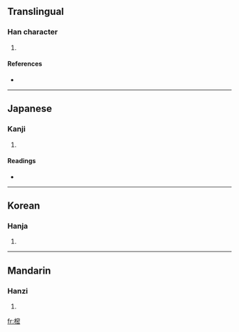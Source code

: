 ==Translingual==

===Han character===
{{Han char|rn=75|rad=木|as=11|sn=15|four=|canj=木十心山 (DJPU)}}

# {{defn|Han|sort=木11}}

====References====
* {{Han ref|kx=0549.290|dkj=15428|dj=0937.230|hdz=21284.140|uh=6A12|ud=27154}}

----

==Japanese==

===Kanji===
{{ja-kanji|grade=|rs=木11}}

# {{defn|Japanese}}

====Readings====
* {{ja-readings|on=[[みつ]] (mitsu)|kun=[[じんこう]] (jinkou), [[しきみ]] (shikimi)}}

----

==Korean==

===Hanja===
{{ko-hanja|hangeul=밀|eumhun=|rv=mil|mr=mil|y=mil}}

# {{defn|Korean}}

----

==Mandarin==

===Hanzi===
{{cmn-hanzi|pin=[[mì]] ([[mi4]])|wg=mi<sup>4</sup>}}

# {{defn|Mandarin}}

[[fr:樒]]
